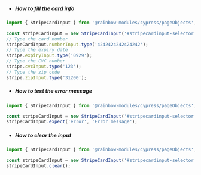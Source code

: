 -   ##### How to fill the card info

```js
import { StripeCardInput } from '@rainbow-modules/cypress/pageObjects';

const stripeCardInput = new StripeCardInput('#stripecardinput-selector');
// Type the card number
stripeCardInput.numberInput.type('4242424242424242');
// Type the expiry date
stripe.expiryInput.type('0929');
// Type the CVC number
stripe.cvcInput.type('123');
// Type the zip code
stripe.zipInput.type('31200');
```

-   ##### How to test the error message

```js
import { StripeCardInput } from '@rainbow-modules/cypress/pageObjects';

const stripeCardInput = new StripeCardInput('#stripecardinput-selector');
stripeCardInput.expect('error', 'Error message');
```

-   ##### How to clear the input

```js
import { StripeCardInput } from '@rainbow-modules/cypress/pageObjects';

const stripeCardInput = new StripeCardInput('#stripecardinput-selector');
stripeCardInput.clear();
```
